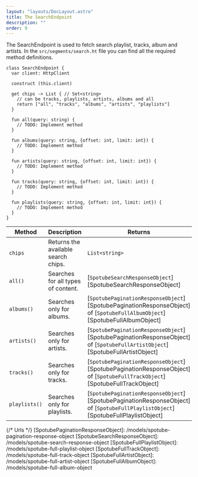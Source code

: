```yaml
---
layout: "layouts/DocLayout.astro"
title: The SearchEndpoint
description: ""
order: 9
---
```


The SearchEndpoint is used to fetch search playlist, tracks, album and artists. In the `src/segments/search.ht` file you can find all the
required method definitions.

```hetu_script
class SearchEndpoint {
  var client: HttpClient

  construct (this.client)

  get chips -> List { // Set<string>
    // can be tracks, playlists, artists, albums and all
    return ["all", "tracks", "albums", "artists", "playlists"]
  }

  fun all(query: string) {
    // TODO: Implement method
  }

  fun albums(query: string, {offset: int, limit: int}) {
    // TODO: Implement method
  }

  fun artists(query: string, {offset: int, limit: int}) {
    // TODO: Implement method
  }

  fun tracks(query: string, {offset: int, limit: int}) {
    // TODO: Implement method
  }

  fun playlists(query: string, {offset: int, limit: int}) {
    // TODO: Implement method
  }
}
```

| Method        | Description                         | Returns                                                                                                                          |
| ------------- | ----------------------------------- | -------------------------------------------------------------------------------------------------------------------------------- |
| `chips`       | Returns the available search chips. | `List<string>`                                                                                                                   |
| `all()`       | Searches for all types of content.  | [`SpotubeSearchResponseObject`][SpotubeSearchResponseObject]                                                                     |
| `albums()`    | Searches only for albums.           | [`SpotubePaginationResponseObject`][SpotubePaginationResponseObject] of [`SpotubeFullAlbumObject`][SpotubeFullAlbumObject]       |
| `artists()`   | Searches only for artists.          | [`SpotubePaginationResponseObject`][SpotubePaginationResponseObject] of [`SpotubeFullArtistObject`][SpotubeFullArtistObject]     |
| `tracks()`    | Searches only for tracks.           | [`SpotubePaginationResponseObject`][SpotubePaginationResponseObject] of [`SpotubeFullTrackObject`][SpotubeFullTrackObject]       |
| `playlists()` | Searches only for playlists.        | [`SpotubePaginationResponseObject`][SpotubePaginationResponseObject] of [`SpotubeFullPlaylistObject`][SpotubeFullPlaylistObject] |

{/* Urls */}
[SpotubePaginationResponseObject]: /models/spotube-pagination-response-object
[SpotubeSearchResponseObject]: /models/spotube-search-response-object
[SpotubeFullPlaylistObject]: /models/spotube-full-playlist-object
[SpotubeFullTrackObject]: /models/spotube-full-track-object
[SpotubeFullArtistObject]: /models/spotube-full-artist-object
[SpotubeFullAlbumObject]: /models/spotube-full-album-object
